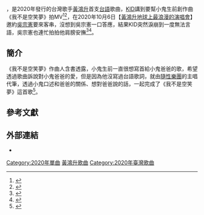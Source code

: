 {{Infobox song
| Type           = single
| Name           = 我不是空笑夢
| Cover          = 
| Artist         = [[黃鴻升|黃鴻升]]
| Album          = [[Plan_B_(專輯)|Plan B]]
| from Album     = 
| B-side         = 
| Released       = 2020年7月19日
| Format         = [[數位音樂下載|數位音樂下載]]
| Recorded       = 2020年
| Genre          = [[國語流行音樂|國語流行音樂]]
| Length         = 3分20秒
| Label          = [[滾石唱片|滾石唱片]]
| Lyricist       = 隨性 蛋糕
| Composer       = 隨性 含書
| Producer       = [[隨性|隨性]]
| prev_title    = Plan B
| prev_year     = 2019
| next_title    = [[扛得住|扛得住]]
| next_year     = 2020
| Misc = {{External music video|Type=Single|{{YouTube|j-mXw44-dO8|我不是空笑夢}}
}}
}}
{{engname|我不是空笑夢|Dream It Real}}，是2020年發行的台灣歌手[[黃鴻升|黃鴻升]]首支[[台灣閩南語|台語]]歌曲，[[林柏昇|KID]]講到要幫小鬼生前創作曲《我不是空笑夢》拍MV<ref>{{cite news|author=葉冠吟|title=小鬼黃鴻升心願KID義氣完成 公開MV我不是空笑夢[影]|url=https://www.cna.com.tw/news/firstnews/202009170092.aspx|language=zh-hant|accessdate=2020-09-17|newspaper=《[[中央社|中央社]]》|date=2020-10-07|archive-date=2021-01-02|archive-url=https://web.archive.org/web/20210102030937/https://www.cna.com.tw/news/firstnews/202009170092.aspx|dead-url=no}}</ref><ref>{{cite news|author=|title="我不是空笑夢" Kid漏夜剪MV圓小鬼心願曾合作拍戲! 張鈞甯.任容萱哽咽憶小鬼對待粉絲真情真意 小鬼自創"米老鼠理論"整夜難眠 楊丞琳心碎PO文"再不睡夢不到你"小鬼黃鴻升驟逝 摯友許瑋甯PO聚會照悼念|url=https://www.ttv.com.tw/news/view/10909180016000N/568|language=zh-hant|accessdate=2020-09-18|newspaper=《[[台視新聞|台視新聞]]》|date=2020-10-07|archive-date=2020-10-09|archive-url=https://web.archive.org/web/20201009011552/https://www.ttv.com.tw/news/view/10909180016000N/568|dead-url=no}}</ref>，在2020年10月6日【[[黃鴻升地球上最浪漫的演唱會|黃鴻升地球上最浪漫的演唱會]]】邀約[[吳宗憲|吳宗憲]]要來客串，沒想到吳宗憲一口答應，結果KID突然淚崩到一度無法言語，吳宗憲也連忙拍拍他肩膀安撫<ref>{{cite news|author=|title=小鬼追思／TAT全員淚崩獻唱　《我不是空笑夢》涵義曝光|url=https://star.setn.com/news/826545|language=zh-hant|accessdate=2020-10-06|newspaper=《[[三立新聞|三立新聞]]》|date=2020-10-07|archive-date=2021-02-25|archive-url=https://web.archive.org/web/20210225015802/https://star.setn.com/news/826545}}</ref><ref>{{cite news|author=吳玫穎|title=KID終於撐不住了 小鬼追思會上掩面痛哭|url=https://www.chinatimes.com/realtimenews/20201006005843-260404?chdtv|language=zh-hant|accessdate=2020-10-06|newspaper=《[[中國時報|中國時報]]》|date=2020-10-07|archive-date=2020-10-11|archive-url=https://web.archive.org/web/20201011204014/https://www.chinatimes.com/realtimenews/20201006005843-260404?chdtv|dead-url=no}}</ref>。

== 簡介 ==
《我不是空笑夢》作曲人含書透露，小鬼生前一直很想寫首給小鬼爸爸的歌，希望透過歌曲訴說對小鬼爸爸的愛，但是因為他沒寫過台語歌詞，就由[[隨性樂團|隨性樂團]]的主唱代筆，透過小鬼口述和爸爸的關係、想對爸爸說的話，一起完成了《我不是空笑夢》這首歌<ref>{{cite news|author=羅欣怡|title=獨家／暖男小鬼想寫歌給爸爸　唱紅「我不是空笑夢」|url=https://star.setn.com/news/818180|language=zh-hant|accessdate=2020-09-21|newspaper=《[[三立新聞|三立新聞]]》|date=2020-10-07|archive-date=2020-11-24|archive-url=https://web.archive.org/web/20201124065058/https://star.setn.com/news/818180|dead-url=no}}</ref>。

== 參考文獻 ==
{{Reflist}}

== 外部連結 ==
* {{YouTube|j-mXw44-dO8|我不是空笑夢}}

{{黃鴻升}}

[[Category:2020年單曲|Category:2020年單曲]]
[[Category:黃鴻升歌曲|黃鴻升歌曲]]
[[Category:2020年臺灣歌曲|Category:2020年臺灣歌曲]]